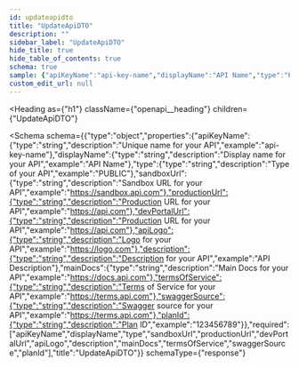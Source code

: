 ```yaml
---
id: updateapidto
title: "UpdateApiDTO"
description: ""
sidebar_label: "UpdateApiDTO"
hide_title: true
hide_table_of_contents: true
schema: true
sample: {"apiKeyName":"api-key-name","displayName":"API Name","type":"PUBLIC","sandboxUrl":"https://sandbox.api.com","productionUrl":"https://api.com","devPortalUrl":"https://api.com","apiLogo":"https://logo.com","description":"API Description","mainDocs":"https://docs.api.com","termsOfService":"https://terms.api.com","swaggerSource":"https://terms.api.com","planId":"123456789"}
custom_edit_url: null
---
```



<Heading
  as={"h1"}
  className={"openapi__heading"}
  children={"UpdateApiDTO"}
>
</Heading>





<Schema
  schema={{"type":"object","properties":{"apiKeyName":{"type":"string","description":"Unique name for your API","example":"api-key-name"},"displayName":{"type":"string","description":"Display name for your API","example":"API Name"},"type":{"type":"string","description":"Type of your API","example":"PUBLIC"},"sandboxUrl":{"type":"string","description":"Sandbox URL for your API","example":"https://sandbox.api.com"},"productionUrl":{"type":"string","description":"Production URL for your API","example":"https://api.com"},"devPortalUrl":{"type":"string","description":"Production URL for your API","example":"https://api.com"},"apiLogo":{"type":"string","description":"Logo for your API","example":"https://logo.com"},"description":{"type":"string","description":"Description for your API","example":"API Description"},"mainDocs":{"type":"string","description":"Main Docs for your API","example":"https://docs.api.com"},"termsOfService":{"type":"string","description":"Terms of Service for your API","example":"https://terms.api.com"},"swaggerSource":{"type":"string","description":"Swagger source for your API","example":"https://terms.api.com"},"planId":{"type":"string","description":"Plan ID","example":"123456789"}},"required":["apiKeyName","displayName","type","sandboxUrl","productionUrl","devPortalUrl","apiLogo","description","mainDocs","termsOfService","swaggerSource","planId"],"title":"UpdateApiDTO"}}
  schemaType={"response"}
>
  
</Schema>
            
